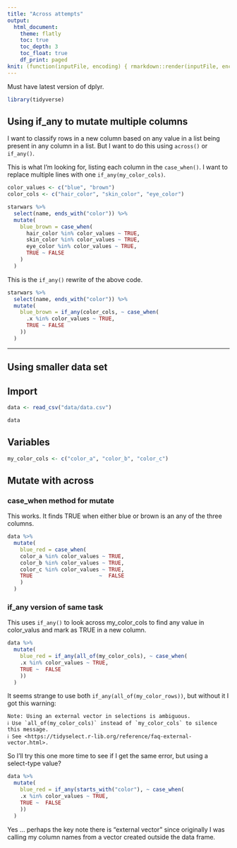 ```yaml
---
title: "Across attempts"
output:
  html_document:
    theme: flatly
    toc: true
    toc_depth: 3
    toc_float: true
    df_print: paged
knit: (function(inputFile, encoding) { rmarkdown::render(inputFile, encoding = encoding, output_dir = "docs") })
---
```


Must have latest version of dplyr.

```r
library(tidyverse)
```

## Using if_any to mutate multiple columns

I want to classify rows in a new column based on any value in a list being present in any column in a list. But I want to do this using `across()` or `if_any()`.

This is what I'm looking for, listing each column in the `case_when()`. I want to replace multiple lines with one `if_any(my_color_cols)`.

```r
color_values <- c("blue", "brown")
color_cols <- c("hair_color", "skin_color", "eye_color")

starwars %>% 
  select(name, ends_with("color")) %>% 
  mutate(
    blue_brown = case_when(
      hair_color %in% color_values ~ TRUE,
      skin_color %in% color_values ~ TRUE,
      eye_color %in% color_values ~ TRUE,
      TRUE ~ FALSE
    )
  )
```

This is the `if_any()` rewrite of the above code.

```r
starwars %>% 
  select(name, ends_with("color")) %>% 
  mutate(
    blue_brown = if_any(color_cols, ~ case_when(
      .x %in% color_values ~ TRUE,
      TRUE ~ FALSE
    ))
  )
```

---

## Using smaller data set

## Import

```r
data <- read_csv("data/data.csv")

data
```

## Variables

```r
my_color_cols <- c("color_a", "color_b", "color_c")
```

## Mutate with across

### case_when method for mutate

This works. It finds TRUE when either blue or brown is an any of the three columns.

```r
data %>% 
  mutate(
    blue_red = case_when(
    color_a %in% color_values ~ TRUE,
    color_b %in% color_values ~ TRUE,
    color_c %in% color_values ~ TRUE,
    TRUE                     ~  FALSE
    )
  )
```

### if_any version of same task

This uses `if_any()` to look across my_color_cols to find any value in color_valus and mark as TRUE in a new column.


```r
data %>% 
  mutate(
    blue_red = if_any(all_of(my_color_cols), ~ case_when(
    .x %in% color_values ~ TRUE,
    TRUE ~  FALSE
    ))
  )
```

It seems strange to use both `if_any(all_of(my_color_rows))`, but without it I got this warning:

```text
Note: Using an external vector in selections is ambiguous.
ℹ Use `all_of(my_color_cols)` instead of `my_color_cols` to silence this message.
ℹ See <https://tidyselect.r-lib.org/reference/faq-external-vector.html>.
```

So I'll try this one more time to see if I get the same error, but using a select-type value?

```r
data %>% 
  mutate(
    blue_red = if_any(starts_with("color"), ~ case_when(
    .x %in% color_values ~ TRUE,
    TRUE ~  FALSE
    ))
  )
```

Yes ... perhaps the key note there is "external vector" since originally I was calling my column names from a vector created outside the data frame.

